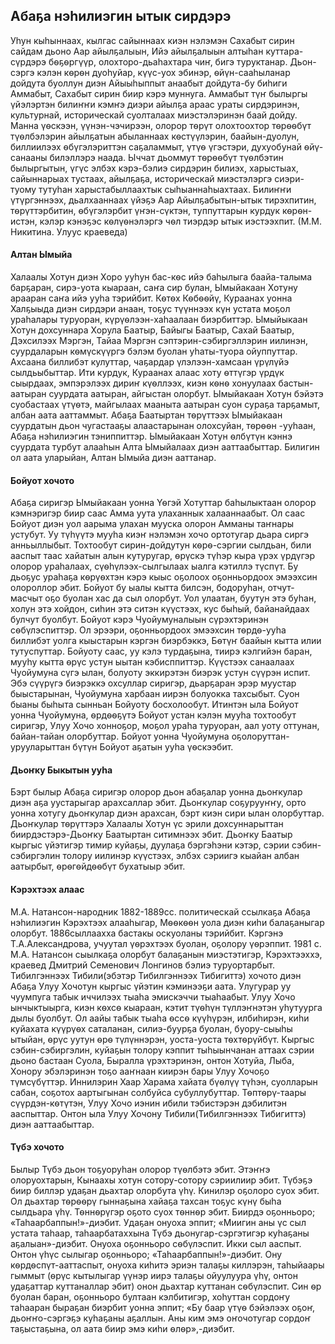 

## Абаҕа  нэһилиэгин  ытык  сирдэрэ

Уһун кыһыннаах, кылгас сайыннаах киэн нэлэмэн Сахабыт сирин сайдам дьоно Аар  айылҕалыын, 
Ийэ айылҕалыын алтыһан куттара- сүрдэрэ бѳҕѳргүүр, олохторо-дьаһахтара чиҥ, бигэ туруктанар. 
Дьон-сэргэ кэлэн кѳрѳн дуоһуйар, күүс-уох эбинэр, ѳйүн-сааһыланар дойдута буоллун диэн Айыыһыппыт анаабыт дойдута-бу биһиги Аммабыт,
Сахабыт сирин биир кэрэ муннуга. Аммабыт түҥ былыргы үйэлэртэн билиҥҥи кэмҥэ диэри айылҕа араас ураты сирдэринэн, культурнай, 
историческай суолталаах миэстэлэринэн баай дойду. Манна үѳскээн, үүнэн-чэчирээн, олорор тѳрүт олохтоохтор тѳрѳѳбүт түѳлбэлэрин айылҕатын абыланнаах кѳстүүлэрин, 
баайын-дуолун, биллиилээх ѳбүгэлэриттэн саҕаламмыт, үтүѳ үгэстэри, духуобунай ѳйү- санааны билэллэрэ наада. Ыччат дьоммут тѳрѳѳбүт түѳлбэтин былыргытын, 
үгүс элбэх кэрэ-бэлиэ сирдэрин билиэх, харыстыах, сайыннарыах тустаах,  айылҕаҕа, историческай миэстэлэргэ сиэри-туому тутуһан харыстабыллаахтык сыһыаннаһыахтаах. 
Билиҥҥи үтүргэннээх, дьалхааннаах үйэҕэ Аар Айылҕабытын-ытык тирэхпитин, тѳрүттэрбитин, ѳбүгэлэрбит үҥэн-сүктэн, 
туппуттарын курдук кѳрѳн-истэн, кэлэр кэнэҕэс кѳлүѳнэлэргэ чѳл тиэрдэр ытык иэстээхпит. (М.М.  Никитина.  Улуус  краеведа)

#### Алтан Ымыйа

<Screenshot src={altan} alt="Custom theme" />

Халаалы Хотун диэн Хоро ууһун бас-кѳс ийэ баһылыга баайа-талыма барҕаран, сирэ-уота кыараан, саҥа сир булан, Ымыйакаан Хотуну арааран саҥа ийэ ууһа тэрийбит. Кѳтѳх Кѳбѳѳйү, Кураанах уонна Халҕыыда диэн сирдэри анаан, тоҕус түүннээх күн устата моҕол ураһалары туруоран, күрүѳлээн-хаһаалаан биэрбиттэр. Ымыйыкаан Хотун дохсуннара Хорула Баатыр, Байыгы Баатыр, Сахай Баатыр, Дэхсилээх Мэргэн, Тайаа Мэргэн сэптэрин-сэбиргэллэрин иилинэн, суурдаларын кѳмүскүүргэ бэлэм буолан уһаты-туора ойуппуттар. Ахсаана биллибэт кулуттар, чаҕардар үлэлээн-хамсаан үрүлүйэ сылдьыбыттар. Ити курдук, Кураанах алаас хоту ѳттүгэр үрдүк сыырдаах, эмпэрэлээх дириҥ күѳллээх, киэн кѳнѳ хонуулаах бастын-аатыран суурдата аатыран, айгыстан олорбут. Ымыйакаан Хотун бэйэтэ суобастаах үтүѳтэ, майгылаах мааныта аатыран суон сураҕа тарҕамыт, албан аата ааттаммыт. Абаҕа Баатыртан тѳрүттээх Ымыйакаан суурдатын дьон чугастааҕы алаастарынан олохсуйан, тѳрѳѳн -ууһаан, Абаҕа нэһилиэгин тэниппиттэр. Ымыйакаан Хотун ѳлбүтүн кэннэ суурдата турбут алааһын Алта Ымыйалаах диэн ааттаабыттар. Билигин ол аата уларыйан, Алтан Ымыйа диэн ааттанар.

#### Бойуот  хочото

Абаҕа сиригэр Ымыйакаан уонна Үѳгэй Хотуттар баһылыктаан олорор кэмнэригэр биир саас Амма уута улаханнык халааннаабыт. Ол саас Бойуот диэн уол аарыма улахан мууска олорон Амманы таҥнары устубут. Уу түһүүтэ мууһа киэҥ нэлэмэн хочо ортотугар дьара сиргэ анньыллыбыт. Тохтообут сирин-дойдутун кѳрѳ-сэргии сылдьан, били ааспыт таас хайатын алын кутуругар, ѳрүскэ түһэр кыра үрэх үрдүгэр олорор ураһалаах, сүѳһүлээх-сылгылаах ыалга кэтиллэ түспүт. Бу дьоҕус ураһаҕа кѳрүѳхтэн кэрэ кыыс оҕолоох оҕонньордоох эмээхсин олороллор эбит. Бойуот бу ыалы кытта билсэн, бодоруһан, отчут-масчыт оҕо буолан хас да сыл олорбут. Уол улаатан, буутун  этэ буһан, холун этэ хойдон, сиһин этэ ситэн күүстээх, кус быһый, байанайдаах булчут буолбут. Бойуот кэрэ Чуойумуналыын сүрэхтэринэн сѳбүлэспиттэр. Ол эрээри, оҕонньордоох эмээхсин тѳрдѳ-ууһа биллибэт уолга кыыстарын кэргэн биэрбэккэ, Бѳтүҥ баайын кытта илии тутуспуттар. Бойуоту саас, уу кэлэ турдаҕына, тиирэ кэлгийэн баран, мууһу кытта ѳрүс устун ыытан кэбисппиттэр. Күүстээх санаалаах Чуойумуна сүгэ ылан, болуоту эккирэтэн биэрэк устун сүүрэн испит. Эбэ сүүрүгэ биэрэккэ охсуллар сиригэр, дьарҕаран эрэр муустар быыстарынан, Чуойумуна харбаан иирэн болуокка тахсыбыт. Суон быаны быһыта сынньан Бойуоту босхолообут. Итинтэн ыла Бойуот уонна Чуойумуна, ѳрдѳѳҕүтэ Бойуот устан  кэлэн мууһа тохтообут сиригэр, Улуу Хочо хонноҕор, моҕол ураһа туруоран, аал уоту оттунан, байан-тайан олорбуттар. Бойуот уонна Чуойумуна оҕолоруттан-урууларыттан бүтүн Бойуот аҕатын ууһа үѳскээбит.

#### Дьоҥку  Быкытын   ууһа

 Бэрт былыр Абаҕа сиригэр олорор дьон абаҕалар уонна дьоҥкулар диэн аҕа уустарыгар арахсаллар эбит. Дьоҥкулар соҕурууҥҥу, орто уонна хотугу дьоҥкулар диэн арахсан, бэрт киэн сири ылан олорбуттар. Дьоҥкулар тѳрүттэрэ Халаалы Хотун үс эрили дохсуннарыттан биирдэстэрэ-Дьоҥку Баатыртан ситимнээх эбит. Дьоҥку Баатыр кыргыс үйэтигэр тимир  куйаҕы, дуулаҕа бэргэһэни кэтэр, сэрии сэбин-сэбиргэлин толору иилинэр күүстээх, элбэх сэриигэ кыайан албан аатырбыт, ѳрѳгѳйдѳѳбүт бухатыыр эбит.

#### Кэрэхтээх   алаас

<Screenshot src={kere} alt="Custom theme" />

 М.А. Натансон-народник 1882-1889сс. политическай ссылкаҕа Абаҕа нэһилиэгин Кэрэхтээх алааһыгар, Мѳѳкѳѳн уола диэн киһи балаҕаныгар олорбут. 1886сыллаахха бастакы оскуоланы тэрийбит. Кэргэнэ Т.А.Александрова, учуутал үѳрэхтээх буолан, оҕолору үѳрэппит. 1981 с. М.А. Натансон сыылкаҕа олорбут балаҕанын миэстэтигэр, Кэрэхтээххэ, краевед Дмитрий Семенович Лонгинов бэлиэ туруортарбыт.
Тибилгэннээх Тибили(эбэтэр Тибилгэннээх Тибигиттэ) хочото диэн Абаҕа Улуу Хочотун кыргыс үйэтин кэминээҕи аата. Улугурар уу чуумпуга табык иччилээх тыаһа эмискэччи тыаһаабыт. Улуу Хочо ынчыктыырга, киэн кѳхсѳ кыараан, кэтит түѳһүн түллэҥнэтэн уһутуурга дылы буолбут. Ол аайы табык тыаһа ѳссѳ күүһүрэн, илбиһирэн, киһи куйахата күүрүѳх саталанан, силиэ-буурҕа буолан, буору-сыыһы ытыйан, ѳрүс уутун ѳрѳ түлүннэрэн, уоста-уоста тѳхтѳрүйбүт. Кыргыс сэбин-сэбиргэлин, куйаҕын толору кэппит тыһыынчанан аттаах сэрии дьоно бастаан Суола, Быралла үрэхтэринэн, онтон Хотуйа, Лыба, Хонору эбэлэринэн тоҕо ааҥнаан киирэн бары Улуу Хочоҕо түмсүбүттэр. Иннилэрин Хаар Харама хайата бүѳлүү түһэн, суолларын сабан, соҕотох аартыгынан солбуйса субуллубуттар. Тѳптѳрү-таары сүүрдэн-кѳтүтэн, Улуу Хочо иэнин ибили тэбистэрэн дэбилитэн ааспыттар. Онтон ыла Улуу Хочону Тибили(Тибилгэннээх Тибигиттэ) диэн ааттаабыттар.

#### Түбэ  хочото

<Screenshot src={tube} alt="Custom theme" />

Былыр Түбэ дьон тоҕуоруһан олорор түѳлбэтэ эбит. Этэҥҥэ олоруохтарын, Кынаахы хотун сотору-сотору сэриилиир эбит. Түбэҕэ биир биллэр удаҕан дьахтар олорбута  үһү. Кинилэр оҕолоро суох эбит. Ол дьахтар тѳрѳѳрү гыннаҕына хайаҕа тахсан тоҕус күнү быһа сылдьара үһү. Тѳннѳрүгэр оҕото суох тѳннѳр эбит. Биирдэ оҕонньоро; «Таһаарбаппын!»-диэбит. Удаҕан онуоха  эппит; «Миигин аны үс сыл устата таһаар, таһаарбатаххына Түбэ дьонугар-сэргэтигэр куһаҕаны аҕалыан»-диэбит. Онуоха оҕонньоро сѳбүлэспит. 
Икки сыл ааспыт. Онтон  үһүс сылыгар оҕонньоро; «Таһаарбаппын!»-диэбит. Ону кѳрдѳспүт-ааттаспыт, онуоха киһитэ эриэн талаҕы киллэрэн, таһыйаары гыммыт (ѳрүс кытылыгар үүнэр иирэ талаҕы ойуулуура үһү, онтон удаҕаттар куттаналлар эбит) онон дьахтар куттанан сѳбүлэспит. Син ѳр буолан баран, оҕонньоро бултаан кэлбитигэр, хоһуттан сордоҥу таһааран быраҕан биэрбит уонна  эппит; «Бу баар үтүѳ бэйэлээх оҕоҥ, дьоҥҥо-сэргэҕэ куһаҕаны аҕаллын.  Аны ким эмэ оҥочотугар сордоҥ таҕыстаҕына, ол аата биир эмэ киһи ѳлѳр»,-диэбит.
